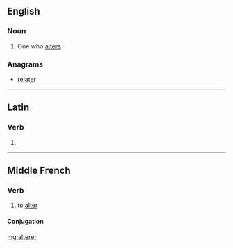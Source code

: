 ==English==

===Noun===
{{en-noun}}

# One who [[alter]]s.

===Anagrams===
* [[relater#English|relater]]

----

==Latin==

===Verb===
{{la-verb-form|alterer}}

# {{conjugation of|alterō||1|s|pres|pass|sub|lang=la}}

----

==Middle French==

===Verb===
{{head|frm|verb}}

# to [[alter]]

====Conjugation====
{{frm-conj-er|alter}}

[[mg:alterer]]